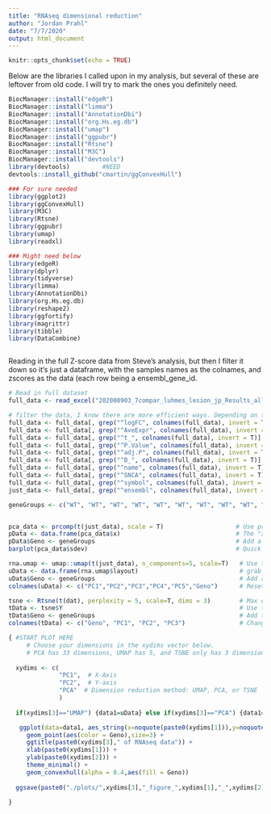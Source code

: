 ---
title: "RNAseq dimensional reduction"
author: "Jordan Prahl"
date: "7/7/2020"
output: html_document
---

```{r setup, include=FALSE}
knitr::opts_chunk$set(echo = TRUE)
```

Below are the libraries I called upon in my analysis, but several of these are leftover from old code. I will try to mark the ones you definitely need.
```{r}
BiocManager::install("edgeR")
BiocManager::install("limma")
BiocManager::install("AnnotationDbi")
BiocManager::install("org.Hs.eg.db")
BiocManager::install("umap")
BiocManager::install("ggpubr")
BiocManager::install("Rtsne")
BiocManager::install("M3C")
BiocManager::install("devtools")
library(devtools)         #NEED
devtools::install_github("cmartin/ggConvexHull")

### For sure needed
library(ggplot2)
library(ggConvexHull)
library(M3C)
library(Rtsne)
library(ggpubr)
library(umap)
library(readxl)

### Might need below
library(edgeR)
library(dplyr)
library(tidyverse)
library(limma)
library(AnnotationDbi)
library(org.Hs.eg.db)
library(reshape2)
library(ggfortify)
library(magrittr)
library(tibble)
library(DataCombine)



```

Reading in the full Z-score data from Steve's analysis, but then I filter it down so it's just a dataframe, with the samples names as the colnames, and zscores as the data (each row being a ensembl_gene_id.
```{r, Dimension Reduction Data Prep}
# Read in full dataset
full_data <- read_excel("202000903_7compar_luhmes_lesion_jp_Results_all.xlsx")

# filter the data, I know there are more efficient ways. Depending on the format of your data you won't do exactly this.
full_data <- full_data[, grep("^logFC", colnames(full_data), invert = T)]
full_data <- full_data[, grep("^AveExpr", colnames(full_data), invert = T)]
full_data <- full_data[, grep("^t_", colnames(full_data), invert = T)]
full_data <- full_data[, grep("^P.Value", colnames(full_data), invert = T)]
full_data <- full_data[, grep("^adj.P", colnames(full_data), invert = T)]
full_data <- full_data[, grep("^B_", colnames(full_data), invert = T)]
full_data <- full_data[, grep("^name", colnames(full_data), invert = T)]
full_data <- full_data[, grep("^SNCA", colnames(full_data), invert = T)]
full_data <- full_data[, grep("^symbol", colnames(full_data), invert = T)]
just_data <- full_data[, grep("^ensembl", colnames(full_data), invert = T)]
```

```{r, PCA}
geneGroups <- c("WT", "WT", "WT", "WT", "WT", "WT", "WT", "WT", "WT", "WT", "CRISPR_ctrl", "CRISPR_ctrl", "CRISPR_ctrl", "CRISPR_ctrl", "CRISPR_ctrl", "Undiff", "Undiff", "Undiff", "Undiff", "Undiff", "Undiff", "Undiff", "Undiff", "Undiff", "A/-", "A/-", "A/-", "G/-", "G/-", "G/-", "A/G", "A/G", "A/G")


pca_data <- prcomp(t(just_data), scale = T)                    # Use prcomp function to do dimensionality reduction (scale should be TRUE)
pData <- data.frame(pca_data$x)                                # The "x" data is the set you want
pData$Geno <- geneGroups                                       # Add a column for condition, in this case, Geno
barplot(pca_data$sdev)                                         # Quick graph of variance
```

``` {r, UMAP}
rna.umap <- umap::umap(t(just_data), n_components=5, scale=T)   # Use the UMAP function to do dimensionality reduction
uData <- data.frame(rna.umap$layout)                            # grab the "layout" data
uData$Geno <- geneGroups                                        # Add a column for condition, in this case, Geno
colnames(uData) <- c("PC1","PC2","PC3","PC4","PC5","Geno")      # Reset the column names to match the PCA 
```
 
```{r, t-SNE}
tsne <- Rtsne(t(dat), perplexity = 5, scale=T, dims = 3)        # Max dimensions with the Rtsne function =3.  
tData <- tsne$Y                                                 # Use the "Y" dataset
tData$Geno <- geneGroups                                        # Add the column for condition
colnames(tData) <- c("Geno", "PC1", "PC2", "PC3")               # Change the colnames to match PCA and work in the plot code below
```

```{r, DIMENSIONALITY PLOTS}

{ #START PLOT HERE
     # Choose your dimensions in the xydims vector below.
     # PCA has 33 dimensions, UMAP has 5, and TSNE only has 3 dimensions
  
  xydims <- c(
              "PC1",  # X-Axis
              "PC2",  # Y-axis
              "PCA"  # Dimension reduction method: UMAP, PCA, or TSNE
              ) 
  
  if(xydims[3]=="UMAP") {data1=uData} else if(xydims[3]=="PCA") {data1=pData} else {data1=tData}

   ggplot(data=data1, aes_string(x=noquote(paste0(xydims[1])),y=noquote(paste0(xydims[2])))) +
     geom_point(aes(color = Geno),size=3) +
     ggtitle(paste0(xydims[3]," of RNAseq data")) +
     xlab(paste0(xydims[1])) + 
     ylab(paste0(xydims[2])) +
     theme_minimal() +
     geom_convexhull(alpha = 0.4,aes(fill = Geno))
  
  ggsave(paste0("./plots/",xydims[3],"_figure_",xydims[1],"_",xydims[2],".png"), width = 10, height = 5)

}

```
